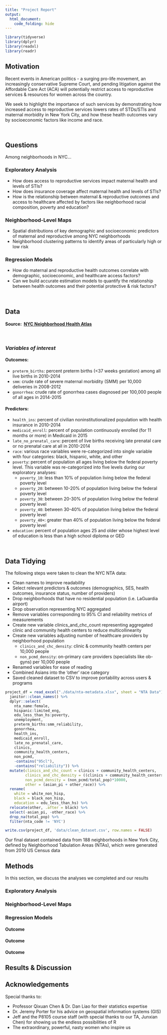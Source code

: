 ```yaml
---
title: "Project Report"
output: 
  html_document:
    code_folding: hide
---
```


```r
library(tidyverse)
library(dplyr)
library(readxl)
library(readr)
```

## Motivation 
Recent events in American politics - a surging pro-life movement, an increasingly conservative Supreme Court, and pending litigation against the Affordable Care Act (ACA) will potentially restrict access to reproductive services & resources for women across the country.

We seek to highlight the importance of such services by demonstrating how increased access to reproductive services lowers rates of STDs/STIs and maternal morbidity in New York City, and how these health outcomes vary by socioeconomic factors like income and race.

<br>

## Questions

Among neighborhoods in NYC...

### Exploratory Analysis
- How does access to reproductive services impact maternal health and levels of STIs? 
- How does insurance coverage affect maternal health and levels of STIs?
- How is the relationship between maternal & reproductive outcomes and access to healthcare affected by factors like neighborhood racial composition, poverty and education?

### Neighborhood-Level Maps
- Spatial distributions of key demographic and socioeconomic predictors of maternal and reproductive among NYC neighborhoods
- Neighborhood clustering patterns to identify areas of particularly high or low risk

### Regression Models
- How do maternal and reproductive health outcomes correlate with demographic, socioeconomic, and healthcare access factors?
- Can we build accurate estimation models to quantify the relationship between health outcomes and their potential protective & risk factors?

<br>

## Data
#### **Source:** \ [NYC Neighborhood Health Atlas](https://www1.nyc.gov/site/doh/health/neighborhood-health/nyc-neighborhood-health-atlas.page)

&nbsp;

### *Variables of interest*
#### **Outcomes:**

- `preterm_births`: percent preterm births (<37 weeks gestation) among all live births in 2010-2014
- `smm`: crude rate of severe maternal morbidity (SMM) per 10,000 deliveries in 2008-2012
- `gonorrhea`: crude rate of gonorrhea cases diagnosed per 100,000 people of all ages in 2014-2015 

#### **Predictors:**

- `health_ins`: percent of civilian noninstitutionalized population with health insurance in 2010-2014
- `medicaid_enroll`: percent of population continuously enrolled (for 11 months or more) in Medicaid in 2015
- `late_no_prenatal_care`: percent of live births receiving late prenatal care or no prenatal care at all in 2010-2014
- `race`: various race variables were re-categorized into single variable with four categories: black, hispanic, white, and other
- `poverty`: percent of population all ages living below the federal poverty level. This variable was re-categorized into five levels during our exploratory analyses: 
  + `poverty_10`: less than 10% of population living below the federal poverty level
  + `poverty_20`: between 10-20% of population living below the federal poverty level
  + `poverty_30`: between 20-30% of population living below the federal poverty level
  + `poverty_40`: between 30-40% of population living below the federal poverty level
  + `poverty_40+`: greater than 40% of population living below the federal poverty level
- `education`: percent of population ages 25 and older whose highest level of education is less than a high school diploma or GED

<br>

## Data Tidying

The following steps were taken to clean the NYC NTA data: 

  * Clean names to improve readability
  * Select relevant predictors & outcomes (demographics, SES, health outcomes, insurance status, number of providers)
  * Drop neighborhoods that have no residential population (i.e. LaGuardia airport)
  * Drop observation representing NYC aggregated
  * Remove variables corresponding to 95% CI and reliability metrics of measurements
  * Create new variable clinics_and_chc_count representing aggregated clinic and community health centers to reduce multicollinearity
  * Create new variables adjusting number of healthcare providers by neighborhood population
      + `clinics_and_chc_density`: clinic & community health centers per 10,000 people
      + `non_pcmd_density`: on-primary care providers (specialists like ob-gyns) per 10,000 people
  * Renamed variables for ease of reading
  * Combined Asians into the 'other' race category
  * Saved cleaned dataset to CSV to improve portability across users & programs

```r
project_df = read_excel("./data/nta-metadata.xlsx", sheet = "NTA Data") %>%
  janitor::clean_names() %>%
  dplyr::select(
    nta_name:female, 
    hispanic:limited_eng,
    edu_less_than_hs:poverty,
    unemployment,
    preterm_births:smm_reliability, 
    gonorrhea, 
    health_ins, 
    medicaid_enroll, 
    late_no_prenatal_care, 
    clinics, 
    community_health_centers, 
    non_pcmd, 
    -contains("95cl"), 
    -contains("reliability")) %>%
  mutate(clinics_and_chc_count = clinics + community_health_centers,
         clinics_and_chc_density = ((clinics + community_health_centers)/total_pop)*10000,
         non_pcmd_density = (non_pcmd/total_pop)*10000,
         other = (asian_pi + other_race)) %>%
  rename(
    white = white_non_hisp,
    black = black_non_hisp,
    education = edu_less_than_hs) %>% 
  relocate(other, .after = black) %>% 
  select(-asian_pi, -other_race) %>% 
  drop_na(total_pop) %>%
  filter(nta_code != 'NYC')

write.csv(project_df, 'data/clean_dataset.csv', row.names = FALSE)
```
Our final dataset contained data from 188 neighborhoods in New York City, defined by Neighborhood Tabulation Areas (NTAs), which were generated from 2010 US Census data

## Methods

In this section, we discuss the analyses we completed and our results

### Exploratory Analysis


### Neighborhood-Level Maps

### Regression Models

#### Outcome

#### Outcome

#### Outcome

## Results & Discussion

## Acknowledgements

Special thanks to:

* Professor Qixuan Chen & Dr. Dan Liao for their statistics expertise
* Dr. Jeremy Porter for his advice on geospatial information systems (GIS)
* Jeff and the P8105 course staff (with special thanks to our TA, Junxian Chen) for showing us the endless possibilities of R
* The extraordinary, powerful, nasty women who inspire us






